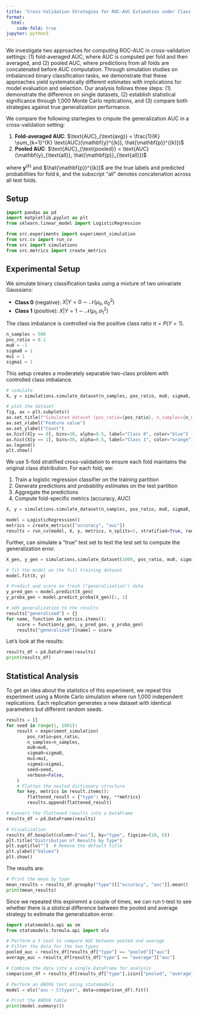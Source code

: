```yaml
---
title: "Cross-Validation Strategies for ROC-AUC Estimation under Class Imbalance"
format:
  html:
    code-fold: true
jupyter: python3
---
```


We investigate two approaches for computing ROC-AUC in cross-validation settings: (1) fold-averaged AUC, where AUC is computed per fold and then averaged, and (2) pooled AUC, where predictions from all folds are concatenated before AUC computation. Through simulation studies on imbalanced binary classification tasks, we demonstrate that these approaches yield systematically different estimates with implications for model evaluation and selection. Our analysis follows three steps: (1) demonstrate the difference on single datasets, (2) establish statistical significance through 1,000 Monte Carlo replications, and (3) compare both strategies against true generalization performance.

We compare the following startegies to cmpute the generalization AUC in a cross-validation setting:

1. **Fold-averaged AUC**: $\text{AUC}_{\text{avg}} = \frac{1}{K} \sum_{k=1}^{K} \text{AUC}(\mathbf{y}^{(k)}, \hat{\mathbf{p}}^{(k)})$
2. **Pooled AUC**: $\text{AUC}_{\text{pooled}} = \text{AUC}(\mathbf{y}_{\text{all}}, \hat{\mathbf{p}}_{\text{all}})$

where $\mathbf{y}^{(k)}$ and $\hat{\mathbf{p}}^{(k)}$ are the true labels and predicted probabilities for fold $k$, and the subscript "all" denotes concatenation across all test folds.

## Setup

```python
import pandas as pd
import matplotlib.pyplot as plt
from sklearn.linear_model import LogisticRegression

from src.experiments import experiment_simulation
from src.cv import run_cv
from src import simulations
from src.metrics import create_metrics
```
## Experimental Setup
We simulate binary classification tasks using a mixture of two univariate Gaussians:

- **Class 0** (negative): $X | Y=0 \sim \mathcal{N}(\mu_0, \sigma_0^2)$  
- **Class 1** (positive): $X | Y=1 \sim \mathcal{N}(\mu_1, \sigma_1^2)$

The class imbalance is controlled via the positive class ratio $\pi = P(Y=1)$.

```python
n_samples = 500
pos_ratio = 0.1
mu0 = -1
sigma0 = 1
mu1 = 1
sigma1 = 1
```

This setup creates a moderately separable two-class problem with controlled class imbalance.
```python
# simulate
X, y = simulations.simulate_dataset(n_samples, pos_ratio, mu0, sigma0, mu1, sigma1, seed=1)

# plot the dataset
fig, ax = plt.subplots()
ax.set_title(f"Simulated dataset (pos_ratio={pos_ratio}, n_samples={n_samples})")
ax.set_xlabel("Feature value")
ax.set_ylabel("Count")
ax.hist(X[y == 0], bins=30, alpha=0.5, label="Class 0", color="blue")
ax.hist(X[y == 1], bins=30, alpha=0.5, label="Class 1", color="orange")
ax.legend()
plt.show()
```
We use 5-fold stratified cross-validation to ensure each fold maintains the original class distribution. For each fold, we:

1. Train a logistic regression classifier on the training partition
2. Generate predictions and probability estimates on the test partition
3. Aggregate the predictions
4. Compute fold-specific metrics (accuracy, AUC)

```python
X, y = simulations.simulate_dataset(n_samples, pos_ratio, mu0, sigma0, mu1, sigma1, seed=1)

model = LogisticRegression()
metrics = create_metrics(["accuracy", "auc"])
results = run_cv(model, X, y, metrics, n_splits=5, stratified=True, random_state=1)
```

Further, can simulate a "true" test set to test the test set to compute the generalization error.
```python
X_gen, y_gen = simulations.simulate_dataset(1000, pos_ratio, mu0, sigma0, mu1, sigma1, seed=100)

# fit the model on the full training dataset
model.fit(X, y)

# Predict and score on fresh ("generalization") data
y_pred_gen = model.predict(X_gen)
y_proba_gen = model.predict_proba(X_gen)[:, 1]

# add generalization to the results
results["generalized"] = {}
for name, function in metrics.items():
    score = function(y_gen, y_pred_gen, y_proba_gen)
    results["generalized"][name] = score
```

Let's look at the results:
```python
results_df = pd.DataFrame(results)
print(results_df)
```

## Statistical Analysis
To get an idea about the statistics of this experiment, we repeat this experiment using a Monte Carlo simulation where run 1,000 independent replications. Each replication generates a new dataset with identical parameters but different random seeds.

```python
results = []
for seed in range(1, 1001):
    result = experiment_simulation(
        pos_ratio=pos_ratio,
        n_samples=n_samples,
        mu0=mu0,
        sigma0=sigma0,
        mu1=mu1,
        sigma1=sigma1,
        seed=seed,
        verbose=False,
    )
    # Flatten the nested dictionary structure
    for key, metrics in result.items():
        flattened_result = {"type": key, **metrics}
        results.append(flattened_result)

# Convert the flattened results into a DataFrame
results_df = pd.DataFrame(results)

# Visualization
results_df.boxplot(column=["auc"], by="type", figsize=(10, 6))
plt.title("Distribution of Results by Type")
plt.suptitle("")  # Remove the default title
plt.ylabel("Values")
plt.show()
```
The results are:
```python
# Print the mean by type
mean_results = results_df.groupby("type")[["accuracy", "auc"]].mean()
print(mean_results)
```
Since we repeated this expiremnt a couple of times, we can run t-test to see whether there is a stistical difference between the pooled and average strategy to estimate the generalization error.
```python
import statsmodels.api as sm
from statsmodels.formula.api import ols

# Perform a t-test to compare AUC between pooled and average
# Filter the data for the two types
pooled_auc = results_df[results_df["type"] == "pooled"]["auc"]
average_auc = results_df[results_df["type"] == "average"]["auc"]

# Combine the data into a single DataFrame for analysis
comparison_df = results_df[results_df["type"].isin(["pooled", "average"])]

# Perform an ANOVA test using statsmodels
model = ols("auc ~ C(type)", data=comparison_df).fit()

# Print the ANOVA table
print(model.summary())
```

